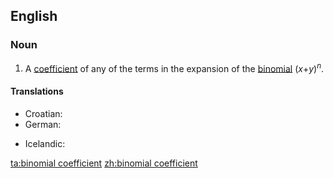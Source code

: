 ==English==

===Noun===
{{en-noun}}

# {{combinatorics}} A [[coefficient]] of any of the terms in the expansion of the [[binomial]] (''x''+''y'')<sup>''n''</sup>.

====Translations====
{{trans-top|binomial coefficient}}
*Croatian: {{t-|hr|binomni koeficijent|m}}
* German: {{t|de|Binominalkoeffizient|m}}
{{trans-mid}}
* Icelandic: {{t|is|tvíliðustuðull|m}}
{{trans-bottom}}

[[ta:binomial coefficient]]
[[zh:binomial coefficient]]